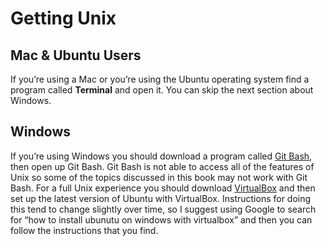 # Getting Unix

## Mac & Ubuntu Users

If you're using a Mac or you're using the Ubuntu operating system find a
program called **Terminal** and open it. You can skip the next section about
Windows.

## Windows

If you're using Windows you should
download a program called [Git Bash](https://git-scm.com/downloads),
then open up Git Bash. Git Bash is not able to access all of the features of
Unix so some of the topics discussed in this book may not work with Git Bash.
For a full Unix experience you should download 
[VirtualBox](https://www.virtualbox.org/) and then set up the latest version of
Ubuntu with VirtualBox. Instructions for doing this tend to change slightly
over time, so I suggest using Google to search for "how to install ubunutu on
windows with virtualbox" and then you can follow the instructions that you find.